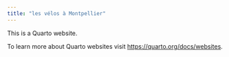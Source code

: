 ```yaml
---
title: "les vélos à Montpellier"
---
```


This is a Quarto website.

To learn more about Quarto websites visit <https://quarto.org/docs/websites>.
